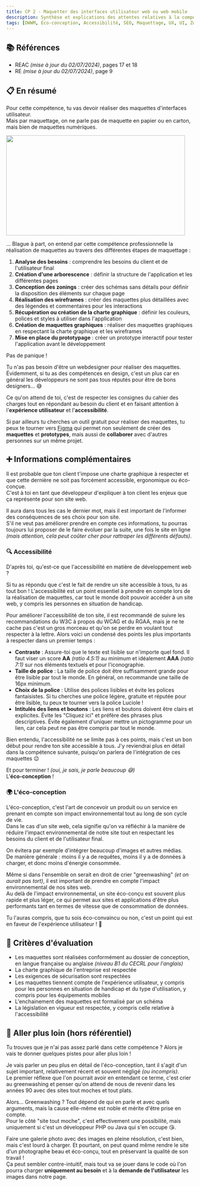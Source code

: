 ```yaml
---
title: CP 2 - Maquetter des interfaces utilisateur web ou web mobile
description: Synthèse et explications des attentes relatives à la compétence professionnelle 2 du titre professionnel Développeur Web et Web Mobile (DWWM-01280m04).
tags: [DWWM, Éco-conception, Accessibilité, SEO, Maquettage, UX, UI, Zoning, Wireframe, Prototypage, Design, Frontend]
---
```



## 📚 Références

- REAC _(mise à jour du 02/07/2024)_, pages 17 et 18
- RE _(mise à jour du 02/07/2024)_, page 9

## 📋 En résumé

Pour cette compétence, tu vas devoir réaliser des maquettes d'interfaces utilisateur.  
Mais par maquettage, on ne parle pas de maquette en papier ou en carton, mais bien de maquettes numériques.

<Image src="https://i.giphy.com/28n0C19zo9OOvHnYww.webp" width="480" height="269" class="mx-auto rounded-md" />

... Blague à part, on entend par cette compétence professionnelle la réalisation de maquettes au travers des différentes étapes de maquettage :

1. **Analyse des besoins** : comprendre les besoins du client et de l'utilisateur final
2. **Création d'une arborescence** : définir la structure de l'application et les différentes pages
3. **Conception des zonings** : créer des schémas sans détails pour définir la disposition des éléments sur chaque page
4. **Réalisation des wireframes** : créer des maquettes plus détaillées avec des légendes et commentaires pour les interactions
5. **Récupération ou création de la charte graphique** : définir les couleurs, polices et styles à utiliser dans l'application
6. **Création de maquettes graphiques** : réaliser des maquettes graphiques en respectant la charte graphique et les wireframes
7. **Mise en place du prototypage** : créer un prototype interactif pour tester l'application avant le développement

<Callout type="question" title="Mais je ne suis pas webdesigner ! 😱">
  Pas de panique !

  Tu n'as pas besoin d'être un webdesigner pour réaliser des maquettes.  
  Évidemment, si tu as des compétences en design, c'est un plus car en général les développeurs ne sont pas tous réputés pour être de bons designers... 😅

  Ce qu'on attend de toi, c'est de respecter les consignes du cahier des charges tout en répondant au besoin du client et en faisant attention à l'**expérience utilisateur** et l'**accessibilité**.

  Si par ailleurs tu cherches un outil gratuit pour réaliser des maquettes, tu peux te tourner vers [Figma](https://www.figma.com/fr-fr/) qui permet non seulement de créer des **maquettes** et **prototypes**, mais aussi de **collaborer** avec d'autres personnes sur un même projet.
</Callout>

## ➕ Informations complémentaires

Il est probable que ton client t'impose une charte graphique à respecter et que cette dernière ne soit pas forcément accessible, ergonomique ou éco-conçue.  
C'est à toi en tant que développeur d'expliquer à ton client les enjeux que ça représente pour son site web.

Il aura dans tous les cas le dernier mot, mais il est important de l'informer des conséquences de ses choix pour son site.  
S'il ne veut pas améliorer prendre en compte ces informations, tu pourras toujours lui proposer de le faire évoluer par la suite, une fois le site en ligne _(mais attention, cela peut coûter cher pour rattraper les différents défauts)_.

### 🔍 Accessibilité

D'après toi, qu'est-ce que l'accessibilité en matière de développement web ?

Si tu as répondu que c'est le fait de rendre un site accessible à tous, tu as tout bon !
L'accessibilité est un point essentiel à prendre en compte lors de la réalisation de maquettes, car tout le monde doit pouvoir accéder à un site web, y compris les personnes en situation de handicap.

Pour améliorer l'accessibilité de ton site, il est recommandé de suivre les recommandations du W3C à propos du WCAG et du RGAA, mais je ne te cache pas c'est un gros morceau et qu'on se perdre en voulant tout respecter à la lettre. Alors voici un condensé des points les plus importants à respecter dans un premier temps :

- **Contraste** : Assure-toi que le texte est lisible sur n'importe quel fond. Il faut viser un score **AA** _(ratio 4.5:1)_ au minimum et idéalement **AAA** _(ratio 7:1)_ sur nos éléments textuels et pour l'iconographie.
- **Taille de police** : La taille de police doit être suffisamment grande pour être lisible par tout le monde. En général, on recommande une taille de 16px minimum.
- **Choix de la police** : Utilise des polices lisibles et évite les polices fantaisistes. Si tu cherches une police légère, gratuite et réputée pour être lisible, tu peux te tourner vers la police Luciole !
- **Intitulés des liens et boutons** : Les liens et boutons doivent être clairs et explicites. Évite les "Cliquez ici" et préfère des phrases plus descriptives. Évite également d'uniquer mettre un pictogramme pour un lien, car cela peut ne pas être compris par tout le monde.

Bien entendu, l'accessibilité ne se limite pas à ces points, mais c'est un bon début pour rendre ton site accessible à tous. J'y reviendrai plus en détail dans la compétence suivante, puisqu'on parlera de l'intégration de ces maquettes 😉

Et pour terminer ! _(oui, je sais, je parle beaucoup 😅)_  
L'**éco-conception** !

### 🌍 L'éco-conception

L'éco-conception, c'est l'art de concevoir un produit ou un service en prenant en compte son impact environnemental tout au long de son cycle de vie.  
Dans le cas d'un site web, cela signifie qu'on va réfléchir à la manière de réduire l'impact environnemental de notre site tout en respectant les besoins du client et de l'utilisateur final.

On évitera par exemple d'intégrer beaucoup d'images et autres médias.  
De manière générale : moins il y a de requêtes, moins il y a de données à charger, et donc moins d'énergie consommée.

Même si dans l'ensemble on serait en droit de crier "greenwashing" _(et on aurait pas tort)_, il est important de prendre en compte l'impact environnemental de nos sites web.  
Au delà de l'impact environnemental, un site éco-conçu est souvent plus rapide et plus léger, ce qui permet aux sites et applications d'être plus performants tant en termes de vitesse que de consommation de données.

Tu l'auras compris, que tu sois éco-convaincu ou non, c'est un point qui est en faveur de l'expérience utilisateur ! 🚀

## 🎯 Critères d'évaluation

- Les maquettes sont réalisées conformément au dossier de conception, en langue française ou anglaise _(niveau B1 du CECRL pour l'anglais)_
- La charte graphique de l'entreprise est respectée
- Les exigences de sécurisation sont respectées
- Les maquettes tiennent compte de l'expérience utilisateur, y compris pour les personnes en situation de handicap et du type d'utilisation, y compris pour les équipements mobiles
- L'enchainement des maquettes est formalisé par un schéma
- La législation en vigueur est respectée, y compris celle relative à l'accessibilité

## 🤯 Aller plus loin (hors référentiel)

Tu trouves que je n'ai pas assez parlé dans cette compétence ? Alors je vais te donner quelques pistes pour aller plus loin !

Je vais parler un peu plus en détail de l'éco-conception, tant il s'agit d'un sujet important, relativement récent et souvent négligé _(ou incompris)_.  
Le premier réflexe que l'on pourrait avoir en entendant ce terme, c'est crier au greenwashing et penser qu'on attend de nous de revenir dans les années 90 avec des sites tout moches et tout plats.

Alors... Greenwashing ? Tout dépend de qui en parle et avec quels arguments, mais la cause elle-même est noble et mérite d'être prise en compte.  
Pour le côté "site tout moche", c'est effectivement une possibilité, mais uniquement si c'est un développeur PHP ou Java qui s'en occupe 😘.

Faire une galerie photo avec des images en pleine résolution, c'est bien, mais c'est lourd à charger. Et pourtant, on peut quand même rendre le site d'un photographe beau et éco-conçu, tout en préservant la qualité de son travail !  
Ça peut sembler contre-intuitif, mais tout va se jouer dans le code où l'on pourra charger **uniquement au besoin** et à la **demande de l'utilisateur** les images dans notre page.
